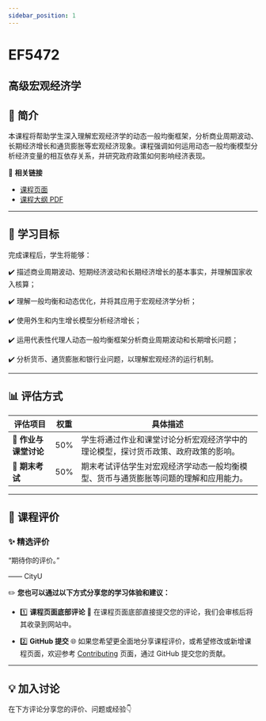 ```yaml
---
sidebar_position: 1
---
```


# EF5472
## 高级宏观经济学

## **📘 简介**
本课程将帮助学生深入理解宏观经济学的动态一般均衡框架，分析商业周期波动、长期经济增长和通货膨胀等宏观经济现象。课程强调如何运用动态一般均衡模型分析经济变量的相互依存关系，并研究政府政策如何影响经济表现。

🔗 **相关链接**
- [课程页面](https://www.cityu.edu.hk/catalogue/pg/202425/course/EF5472.htm)
- [课程大纲 PDF](https://www.cityu.edu.hk/catalogue/pg/202425/course/EF5472.pdf)

---

## **🎯 学习目标**

完成课程后，学生将能够：

✔️ 描述商业周期波动、短期经济波动和长期经济增长的基本事实，并理解国家收入核算；

✔️ 理解一般均衡和动态优化，并将其应用于宏观经济学分析；

✔️ 使用外生和内生增长模型分析经济增长；

✔️ 运用代表性代理人动态一般均衡框架分析商业周期波动和长期增长问题；

✔️ 分析货币、通货膨胀和银行业问题，以理解宏观经济的运行机制。

---

## **📊 评估方式**

| **评估项目**          | **权重** | **具体描述**                                                                                       |
|----------------------|---------|---------------------------------------------------------------------------------------------------|
| **📄 作业与课堂讨论** | 50%     | 学生将通过作业和课堂讨论分析宏观经济学中的理论模型，探讨货币政策、政府政策的影响。             |
| **📝 期末考试**       | 50%     | 期末考试评估学生对宏观经济学动态一般均衡模型、货币与通货膨胀等问题的理解和应用能力。           |

---

## **💬 课程评价**

### ✨ **精选评价**
<div className={commentStyles.commentBox}>
    <p className={commentStyles.commentText}>
        “期待你的评价。”
    </p>
    <p className={commentStyles.commentAuthor}>—— CityU</p>
</div>

✏️ **您也可以通过以下方式分享您的学习体验和建议：**

- 1️⃣ **课程页面底部评论**
💬 在课程页面底部直接提交您的评论，我们会审核后将其收录到网站中。

- 2️⃣ **GitHub 提交**
🌐 如果您希望更全面地分享课程评价，或希望修改或新增课程页面，欢迎参考 [Contributing](https://penjc.github.io/cityU-navigator/contributing) 页面，通过 GitHub 提交您的贡献。



---

## **💡 加入讨论**

在下方评论分享您的评价、问题或经验👇
<Utterances />
